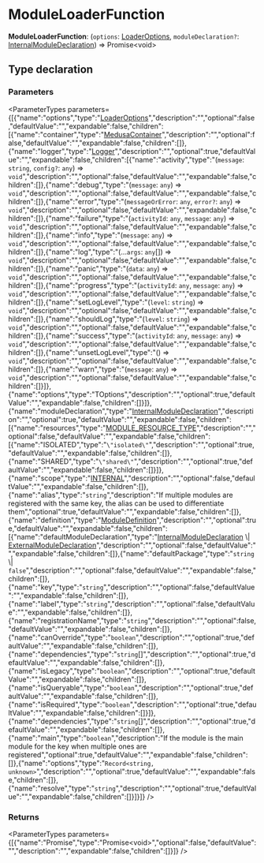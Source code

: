 
# ModuleLoaderFunction

 **ModuleLoaderFunction**: (`options`: [LoaderOptions](types.ModulesSdkTypes.LoaderOptions.mdx), `moduleDeclaration?`: [InternalModuleDeclaration](types.ModulesSdkTypes.InternalModuleDeclaration.mdx)) => Promise&#60;void&#62;

## Type declaration

### Parameters

<ParameterTypes parameters={[{"name":"options","type":"[LoaderOptions](types.ModulesSdkTypes.LoaderOptions.mdx)","description":"","optional":false,"defaultValue":"","expandable":false,"children":[{"name":"container","type":"[MedusaContainer](../../CommonTypes/types/types.CommonTypes.MedusaContainer.mdx)","description":"","optional":false,"defaultValue":"","expandable":false,"children":[]},{"name":"logger","type":"[Logger](../../LoggerTypes/interfaces/types.LoggerTypes.Logger.mdx)","description":"","optional":true,"defaultValue":"","expandable":false,"children":[{"name":"activity","type":"(`message`: `string`, `config?`: `any`) => `void`","description":"","optional":false,"defaultValue":"","expandable":false,"children":[]},{"name":"debug","type":"(`message`: `any`) => `void`","description":"","optional":false,"defaultValue":"","expandable":false,"children":[]},{"name":"error","type":"(`messageOrError`: `any`, `error?`: `any`) => `void`","description":"","optional":false,"defaultValue":"","expandable":false,"children":[]},{"name":"failure","type":"(`activityId`: `any`, `message`: `any`) => `void`","description":"","optional":false,"defaultValue":"","expandable":false,"children":[]},{"name":"info","type":"(`message`: `any`) => `void`","description":"","optional":false,"defaultValue":"","expandable":false,"children":[]},{"name":"log","type":"(...`args`: `any`[]) => `void`","description":"","optional":false,"defaultValue":"","expandable":false,"children":[]},{"name":"panic","type":"(`data`: `any`) => `void`","description":"","optional":false,"defaultValue":"","expandable":false,"children":[]},{"name":"progress","type":"(`activityId`: `any`, `message`: `any`) => `void`","description":"","optional":false,"defaultValue":"","expandable":false,"children":[]},{"name":"setLogLevel","type":"(`level`: `string`) => `void`","description":"","optional":false,"defaultValue":"","expandable":false,"children":[]},{"name":"shouldLog","type":"(`level`: `string`) => `void`","description":"","optional":false,"defaultValue":"","expandable":false,"children":[]},{"name":"success","type":"(`activityId`: `any`, `message`: `any`) => `void`","description":"","optional":false,"defaultValue":"","expandable":false,"children":[]},{"name":"unsetLogLevel","type":"() => `void`","description":"","optional":false,"defaultValue":"","expandable":false,"children":[]},{"name":"warn","type":"(`message`: `any`) => `void`","description":"","optional":false,"defaultValue":"","expandable":false,"children":[]}]},{"name":"options","type":"TOptions","description":"","optional":true,"defaultValue":"","expandable":false,"children":[]}]},{"name":"moduleDeclaration","type":"[InternalModuleDeclaration](types.ModulesSdkTypes.InternalModuleDeclaration.mdx)","description":"","optional":true,"defaultValue":"","expandable":false,"children":[{"name":"resources","type":"[MODULE_RESOURCE_TYPE](../enums/types.ModulesSdkTypes.MODULE_RESOURCE_TYPE.mdx)","description":"","optional":false,"defaultValue":"","expandable":false,"children":[{"name":"ISOLATED","type":"`\"isolated\"`","description":"","optional":true,"defaultValue":"","expandable":false,"children":[]},{"name":"SHARED","type":"`\"shared\"`","description":"","optional":true,"defaultValue":"","expandable":false,"children":[]}]},{"name":"scope","type":"[INTERNAL](../enums/types.ModulesSdkTypes.MODULE_SCOPE.mdx#internal)","description":"","optional":false,"defaultValue":"","expandable":false,"children":[]},{"name":"alias","type":"`string`","description":"If multiple modules are registered with the same key, the alias can be used to differentiate them","optional":true,"defaultValue":"","expandable":false,"children":[]},{"name":"definition","type":"[ModuleDefinition](types.ModulesSdkTypes.ModuleDefinition.mdx)","description":"","optional":true,"defaultValue":"","expandable":false,"children":[{"name":"defaultModuleDeclaration","type":"[InternalModuleDeclaration](types.ModulesSdkTypes.InternalModuleDeclaration.mdx) \\| [ExternalModuleDeclaration](types.ModulesSdkTypes.ExternalModuleDeclaration.mdx)","description":"","optional":false,"defaultValue":"","expandable":false,"children":[]},{"name":"defaultPackage","type":"`string` \\| `false`","description":"","optional":false,"defaultValue":"","expandable":false,"children":[]},{"name":"key","type":"`string`","description":"","optional":false,"defaultValue":"","expandable":false,"children":[]},{"name":"label","type":"`string`","description":"","optional":false,"defaultValue":"","expandable":false,"children":[]},{"name":"registrationName","type":"`string`","description":"","optional":false,"defaultValue":"","expandable":false,"children":[]},{"name":"canOverride","type":"`boolean`","description":"","optional":true,"defaultValue":"","expandable":false,"children":[]},{"name":"dependencies","type":"`string`[]","description":"","optional":true,"defaultValue":"","expandable":false,"children":[]},{"name":"isLegacy","type":"`boolean`","description":"","optional":true,"defaultValue":"","expandable":false,"children":[]},{"name":"isQueryable","type":"`boolean`","description":"","optional":true,"defaultValue":"","expandable":false,"children":[]},{"name":"isRequired","type":"`boolean`","description":"","optional":true,"defaultValue":"","expandable":false,"children":[]}]},{"name":"dependencies","type":"`string`[]","description":"","optional":true,"defaultValue":"","expandable":false,"children":[]},{"name":"main","type":"`boolean`","description":"If the module is the main module for the key when multiple ones are registered","optional":true,"defaultValue":"","expandable":false,"children":[]},{"name":"options","type":"`Record<string, unknown>`","description":"","optional":true,"defaultValue":"","expandable":false,"children":[]},{"name":"resolve","type":"`string`","description":"","optional":true,"defaultValue":"","expandable":false,"children":[]}]}]} />

### Returns

<ParameterTypes parameters={[{"name":"Promise","type":"Promise&#60;void&#62;","optional":false,"defaultValue":"","description":"","expandable":false,"children":[]}]} />
